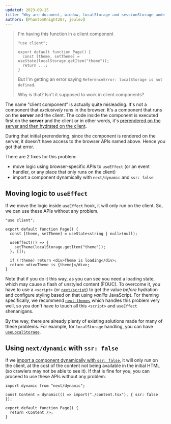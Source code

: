 ```yaml
---
updated: 2023-09-15
title: "Why are document, window, localStorage and sessionStorage undefined in client components?"
authors: [PhantomKnight287, joulev]
---
```


> I'm having this function in a client component
>
> ```tsx
> "use client";
>
> export default function Page() {
>   const [theme, setTheme] = useState(localStorage.getItem("theme"));
>   return ...;
> }
> ```
>
> But I'm getting an error saying `ReferenceError: localStorage is not defined`.
>
> Why is that? Isn't it supposed to work in client components?

The name "client component" is actually quite misleading. It's not a component that _exclusively_ runs in the browser. It's a component that runs on the **server** and the client. The code inside the component is executed first on the **server** and the client or in other words, it's [prerendered on the server and then hydrated on the client](https://nextjs.org/docs/app/building-your-application/rendering/client-components#full-page-load).

During that initial prerendering, since the component is rendered on the server, it doesn't have access to the browser APIs named above. Hence you got that error.

There are 2 fixes for this problem:

- move logic using browser-specific APIs to `useEffect` (or an event handler, or any place that only runs on the client)
- import a component dynamically with `next/dynamic` and `ssr: false
  `

## Moving logic to `useEffect`

If we move the logic inside `useEffect` hook, it will only run on the client. So, we can use these APIs without any problem.

```tsx
"use client";

export default function Page() {
  const [theme, setTheme] = useState<string | null>(null);

  useEffect(() => {
    setTheme(localStorage.getItem("theme"));
  }, []);

  if (!theme) return <div>Theme is loading</div>;
  return <div>Theme is {theme}</div>;
}
```

Note that if you do it this way, as you can see you need a loading state, which may cause a flash of unstyled content (FOUC). To overcome it, you have to use a `<script>` (or [`next/script`](https://nextjs.org/docs/app/building-your-application/optimizing/scripts)) to get the value _before_ hydration and configure styling based on that using _vanilla_ JavaScript. For theming specifically, we recommend [`next-themes`](https://github.com/pacocoursey/next-themes) which handles this problem very well, so you don't have to touch all this `<script>` and `useEffect` shenanigans.

By the way, there are already plenty of existing solutions made for many of these problems. For example, for `localStorage` handling, you can have [`useLocalStorage`](https://usehooks-ts.com/react-hook/use-local-storage).

## Using `next/dynamic` with `ssr: false`

If we [import a component dynamically with `ssr: false`](https://nextjs.org/docs/app/building-your-application/optimizing/lazy-loading#skipping-ssr), it will only run on the client, at the cost of the content not being available in the initial HTML (so crawlers may not be able to see it). If that is fine for you, you can proceed to use these APIs without any problem.

```tsx
import dynamic from "next/dynamic";

const Content = dynamic(() => import("./content.tsx"), { ssr: false });

export default function Page() {
  return <Content />;
}
```
